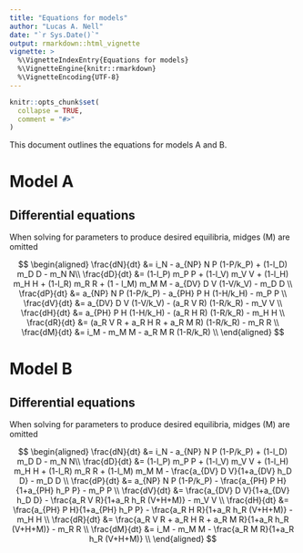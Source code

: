 ```yaml
---
title: "Equations for models"
author: "Lucas A. Nell"
date: "`r Sys.Date()`"
output: rmarkdown::html_vignette
vignette: >
  %\VignetteIndexEntry{Equations for models}
  %\VignetteEngine{knitr::rmarkdown}
  %\VignetteEncoding{UTF-8}
---
```


```r
knitr::opts_chunk$set(
  collapse = TRUE,
  comment = "#>"
)
```



This document outlines the equations for models A and B.

# Model A

## Differential equations

When solving for parameters to produce desired equilibria, midges (M) are omitted


$$
\begin{aligned}
\frac{dN}{dt} &= i_N - a_{NP} N P (1-P/k_P) + (1-l_D) m_D D - m_N N\\
\frac{dD}{dt} &= (1-l_P) m_P P + (1-l_V) m_V V + (1-l_H) m_H H + (1-l_R) m_R R + (1 - l_M) m_M M - a_{DV} D V (1-V/k_V) - m_D D \\
\frac{dP}{dt} &= a_{NP} N P (1-P/k_P) - a_{PH} P H (1-H/k_H) - m_P P \\
\frac{dV}{dt} &= a_{DV} D V (1-V/k_V) - (a_R V R) (1-R/k_R) - m_V V \\
\frac{dH}{dt} &= a_{PH} P H (1-H/k_H) - (a_R H R) (1-R/k_R) - m_H H \\
\frac{dR}{dt} &= (a_R V R + a_R H R + a_R M R) (1-R/k_R) - m_R R \\
\frac{dM}{dt} &= i_M - m_M M - a_R M R (1-R/k_R) \\
\end{aligned}
$$



# Model B

## Differential equations

When solving for parameters to produce desired equilibria, midges (M) are omitted


$$
\begin{aligned}
\frac{dN}{dt} &= i_N - a_{NP} N P (1-P/k_P) + (1-l_D) m_D D - m_N N\\
\frac{dD}{dt} &= (1-l_P) m_P P + (1-l_V) m_V V + (1-l_H) m_H H + (1-l_R) m_R R + (1-l_M) m_M M -
    \frac{a_{DV} D V}{1+a_{DV} h_D D} - m_D D \\
\frac{dP}{dt} &= a_{NP} N P (1-P/k_P) - \frac{a_{PH} P H}{1+a_{PH} h_P P} - m_P P \\
\frac{dV}{dt} &= \frac{a_{DV} D V}{1+a_{DV} h_D D} - \frac{a_R V R}{1+a_R h_R (V+H+M)} - m_V V \\
\frac{dH}{dt} &= \frac{a_{PH} P H}{1+a_{PH} h_P P} - \frac{a_R H R}{1+a_R h_R (V+H+M)} - m_H H \\
\frac{dR}{dt} &= \frac{a_R V R + a_R H R + a_R M R}{1+a_R h_R (V+H+M)} - m_R R \\
\frac{dM}{dt} &= i_M - m_M M - \frac{a_R M R}{1+a_R h_R (V+H+M)} \\
\end{aligned}
$$
